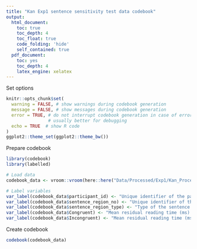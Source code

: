 ```yaml
---
title: "Kan Exp1 sentence sensitivity test data codebook"
output:
  html_document:
    toc: true
    toc_depth: 4
    toc_float: true
    code_folding: 'hide'
    self_contained: true
  pdf_document:
    toc: yes
    toc_depth: 4
    latex_engine: xelatex
---
```


Set options

```r
knitr::opts_chunk$set(
  warning = FALSE, # show warnings during codebook generation
  message = FALSE, # show messages during codebook generation
  error = TRUE, # do not interrupt codebook generation in case of errors,
                # usually better for debugging
  echo = TRUE  # show R code
)
ggplot2::theme_set(ggplot2::theme_bw())

```

Prepare codebook

```r
library(codebook)
library(labelled)

# Load data
codebook_data <- vroom::vroom(here::here("Data/Processed/Exp1/Kan_Processed_Exp1_Sensitivity_Sentence_data.tsv"))

# Label variables
var_label(codebook_data$participant_id) <- "Unique identifier of the participant"
var_label(codebook_data$sentence_region_no) <- "Unique identifier of the sentence region"
var_label(codebook_data$sentence_region_type) <- "Type of the sentence region"
var_label(codebook_data$Congruent) <- "Mean residual reading time (ms) of the sentence regions in the congruent sentences"
var_label(codebook_data$Incongruent) <- "Mean residual reading time (ms) of the sentence regions in the incongruent sentences"
```

Create codebook

```r
codebook(codebook_data)
```
